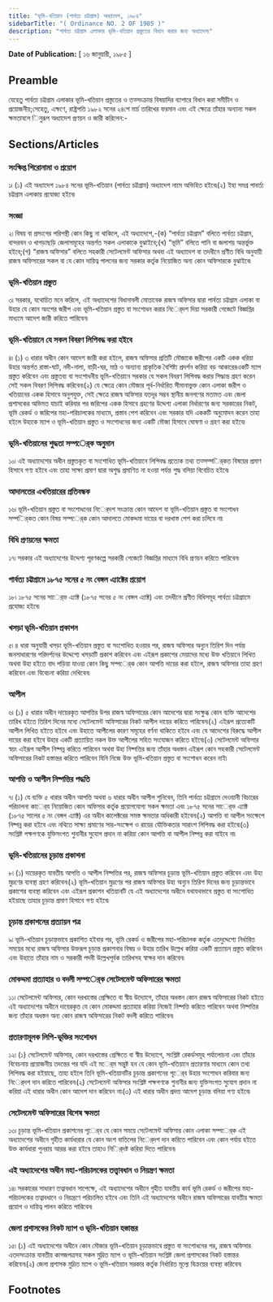 ```yaml
---
title: "ভূমি-খতিয়ান (পার্বত্য চট্টগ্রাম) অধ্যাদেশ, ১৯৮৪"
sidebarTitle: "( Ordinance NO. 2 OF 1985 )"
description: "পার্বত্য চট্টগ্রাম এলাকার ভূমি-খতিয়ান প্রস্তুতের বিধান করার জন্য অধ্যাদেশ৷"
---
```


**Date of Publication:** [ ১৬ জানুয়ারী, ১৯৮৫ ]

## Preamble

যেহেতু পার্বত্য চট্টগ্রাম এলাকার ভূমি-খতিয়ান প্রস্তুতের ও তত্সংক্রান্ত বিষয়াদির ব্যাপারে বিধান করা সমীচীন ও প্রয়োজনীয়;সেহেতু, এক্ষণে, রাষ্ট্রপতি ১৯৮২ সনের ২৪শে মার্চ তারিখের ফরমান এবং এই ক্ষেত্রে তাঁহার অন্যান্য সকল ক্ষমতাবলে িনুরূপ অধ্যাদেশ প্রণয়ন ও জারী করিলেন:-

## Sections/Articles

### সংক্ষিপ্ত শিরোনামা ও প্রয়োগ

১৷ (১) এই অধ্যাদেশ ১৯৮৪ সনের ভূমি-খতিয়ান (পার্বত্য চট্টগ্রাম) অধ্যাদেশ নামে অভিহিত হইবে৷(২) ইহা সমগ্র পাবর্ত্য চট্টগ্রাম এলাকায় প্রযোজ্য হইবে৷

### সংজ্ঞা

২৷ বিষয় বা প্রসংগের পরিপন্থী কোন কিছু না থাকিলে, এই অধ্যাদেশে,-(ক) “পার্বত্য চট্টগ্রাম” বলিতে পার্বত্য চট্টগ্রাম, বান্দরবন ও খাগড়াছড়ি জেলাসমূহের অন্তর্গত সকল এলাকাকে বুঝাইবে;(খ) “ভূমি” বলিতে পানি বা জলাশয় অন্তর্ভুক্ত হইবে;(গ) “রাজস্ব অফিসার” বলিতে সহকারী সেটেলমেন্ট অফিসার অথবা এই অধ্যাদেশ বা তদধীনে প্রণীত বিধি অনুযায়ী রাজস্ব অফিসারের সকল বা যে কোন দায়িত্ব পালনের জন্য সরকার কর্তৃক নিয়োজিত অন্য কোন অফিসারকে বুঝাইবে৷

### ভূমি-খতিয়ান প্রস্তুত

৩৷ সরকার, যথোচিত মনে করিলে, এই অধ্যাদেশের বিধানাবলী মোতাবেক রাজস্ব অফিসার দ্বারা পার্বত্য চট্টগ্রাম এলাকা বা উহার যে কোন অংশের জরীপ এবং ভূমি-খতিয়ান প্রস্তুত বা সংশোধন করার নির্েদশ দিয়া সরকারী গেজেটে বিজ্ঞপ্তির মাধ্যমে আদেশ জারী করিতে পারিবেন৷

### ভূমি-খতিয়ানে যে সকল বিবরণ লিপিবদ্ধ করা হইবে

৪৷ (১) ৩ ধারার অধীন কোন আদেশ জারী করা হইলে, রাজস্ব অফিসার প্রতিটি মৌজাকে জরীপের একটি একক ধরিয়া উহার অন্তর্গত রাস্তা-ঘাট, নদী-নালা, বাড়ী-ঘর, মাঠ ও অন্যান্য প্রাকৃতিক বৈশিষ্ট্য প্রদর্শন করিয়া বড় আকারেরএকটি ম্যাপ প্রস্তুত করিবেন এবং প্রস্তুতব্য বা সংশোধনীয় ভূমি-খতিয়ানে সরকার যে সকল বিবরণ লিপিবদ্ধ করার সিদ্ধান্ত গ্রহণ করেন সেই সকল বিবরণ লিপিবদ্ধ করিবেন৷(২) যে ক্ষেত্রে কোন মৌজার পূর্ব-নির্ধারিত সীমানাভুক্ত কোন এলাকা জরীপ ও খতিয়ানের একক হিসাবে অনুপযুক্ত, সেই ক্ষেত্রে রাজস্ব অফিসার যতদূর সম্ভব স্থানীয় জনগণের মতামত এবং জেলা প্রশাসকের অভিমত যাচাই করিবার পর জরিপের একক হিসাবে গ্রহণের উদ্দেশ্য এলাকা নির্ধারণের জন্য সরকারের নিকট, ভূমি রেকর্ড ও জরিপের মহা-পরিচালকের মাধ্যমে, প্রস্তাব পেশ করিবেন এবং সরকার যদি এককটি অনুমোদন করেন তাহা হইলে উহাকে ম্যাপ ও ভূমি-খতিয়ান প্রস্তুত ও সংশোধনের জন্য একটি মৌজা হিসাবে ঘোষণা ও গ্রহণ করা হইবে৷

### ভূমি-খতিয়ানের শুদ্ধতা সম্পর্েক অনুমান

১০৷ এই অধ্যাদেশের অধীন প্রস্তুতকৃত বা সংশোধিত ভূমি-খতিয়ানে লিপিবদ্ধ প্রত্যেক তথ্য তত্সম্পর্িকত বিষয়ের প্রমাণ হিসাবে গণ্য হইবে এবং তাহা সাক্ষ্য প্রমাণ দ্বারা অশুদ্ধ প্রমাণিত না হওয়া পর্যন্ত শুদ্ধ বলিয়া বিবেচিত হইবে৷

### আদালতের এখতিয়ারের প্রতিবন্ধক

১৬৷ ভূমি-খতিয়ান প্রস্তুত বা সংশোধনের নির্েদশ সংক্রান্ত কোন আদেশ বা ভূমি-খতিয়ান প্রস্তুত বা সংশোধন সম্পর্িকত কোন বিষয় সম্পর্েক কোন আদালতে মোকদ্দমা দায়ের বা দরখাস্ত পেশ করা চলিবে না৷

### বিধি প্রণয়নের ক্ষমতা

১৭৷ সরকার এই অধ্যাদেশের উদ্দেশ্য পূরণকল্পে সরকারী গেজেটে বিজ্ঞপ্তির মাধ্যমে বিধি প্রণয়ন করিতে পারিবেন৷

### পার্বত্য চট্টগ্রামে ১৮৭৫ সনের ৫ নং বেঙ্গল এ্যাক্টের প্রয়োগ

১৮৷ ১৮৭৫ সনের সার্েভ এ্যাক্ট (১৮৭৫ সনের ৫ নং বেঙ্গল এ্যাক্ট) এবং তদধীনে প্রণীত বিধিসমূহ পার্বত্য চট্টগ্রাামে প্রযোজ্য হইবে৷

### খসড়া ভূমি-খতিয়ান প্রকাশন

৫৷ ৪ ধারা অনুযায়ী খসড়া ভূমি-খতিয়ান প্রস্তুত বা সংশোধিত হওয়ার পর, রাজস্ব অফিসার অন্যুন তিরিশ দিন পর্যন্ত জনসাধারণের পরিদর্শনের উদ্দেশ্যে খসড়াটি প্রকাশ করিবেন এবং এইরূপ প্রকাশের মেয়াদের মধ্যে উক্ত খতিয়ানে লিখিত অথবা উহা হইতে বাদ পড়িয়া যাওয়া কোন কিছু সম্পর্েক কোন আপত্তি দায়ের করা হইলে, রাজস্ব অফিসার তাহা গ্রহণ করিবেন এবং বিবেচনা করিয়া দেখিবেন৷

### আপীল

৬৷ (১) ৫ ধারার অধীন দায়েরকৃত আপত্তির উপর রাজস্ব অফিসারের কোন আদেশের দ্বারা সংক্ষুব্ধ কোন ব্যক্তি আদেশের তারিখ হইতে তিরিশ দিনের মধ্যে সেটেলমেন্ট অফিসারের নিকট আপীল দায়ের করিতে পারিবেন৷(২) এইরূপ প্রত্যেকটি আপীল লিখিত হইতে হইবে এবং উহাতে আপীলের কারণ সমূহের বর্ণনা থাকিতে হইবে এবং যে আদেশের বিরুদ্ধে আপীল দায়ের করা হইবে উহার একটি প্রত্যায়িত নকল উক্ত আপীলের সহিত সংযোজন করিতে হইবে৷(৩) সেটেলমেন্ট অফিসার স্বয়ং এইরূপ আপীল নিষ্পন্ন করিতে পারিবেন অথবা উহা নিষ্পত্তির জন্য তাঁহার অধস্তন এইরূপ কোন সহকারী সেটেলমেন্ট অফিসারের নিকট হস্তান্তর করিতে পারিবেন যিনি নিজে উক্ত ভূমি-খতিয়ান প্রস্তুত বা সংশোধন করেন নাই৷

### আপত্তি ও আপীল নিষ্পত্তির পদ্ধতি

৭৷ (১) যে ব্যক্তি ৫ ধারার অধীন আপত্তি অথবা ৬ ধারার অধীন আপীল শুনিবেন, তিনি পার্বত্য চট্টগ্রামে দেওয়ানী বিচারের পরিচালনা কার্েয নিয়োজিত কোন অফিসার কর্তৃক প্রয়োগযোগ্য সকল ক্ষমতা এবং ১৮৭৫ সনের সার্েভ এ্যাক্ট (১৮৭৫ সালের ৫ নং বেঙ্গল এ্যাক্ট) এর অধীন কালেক্টরের সমস্ত ক্ষমতার অধিকারী হইবেন৷(২) আপত্তি বা আপীল সংক্ষেপে নিষ্পন্ন করা হইবে এবং নথিতে সাক্ষ্য প্রমাণের সার-সংক্ষেপ ও রায়ের যৌক্তিকতার সারাংশ লিপিবদ্ধ করা হইবে৷(৩) সংশ্লিষ্ট পক্ষগণকে যুক্তিসংগত শুনানীর সুযোগ প্রদান না করিয়া কোন আপত্তি বা আপীল নিষ্পন্ন করা যাইবে না৷

### ভূমি-খতিয়ানের চূড়ান্ত প্রকাশনা

৮৷ (১) দায়েরকৃত যাবতীয় আপত্তি ও আপীল নিষ্পত্তির পর, রাজস্ব অফিসার চূড়ান্ত ভূমি-খতিয়ান প্রস্তুত করিবেন এবং উহা মুদ্রণের ব্যবস্থা গ্রহণ করিবেন৷(২) ভূমি-খতিয়ান মুদ্রণের পর রাজস্ব অফিসার উহা অন্যুন তিরিশ দিনের জন্য চূড়ান্তভাবে প্রকাশের ব্যবস্থা করিবেন এবং এইরূপ প্রকাশন খতিয়ানটি যে এই অধ্যাদেশের অধীনে যথাযথভাবে প্রস্তুত বা সংশোধিত হইয়াছে তাহার চূড়ান্ত প্রমাণ হিসাবে গণ্য হইবে৷

### চূড়ান্ত প্রকাশনের প্রত্যায়ন পত্র

৯৷ ভূমি-খতিয়ান চূড়ান্তভাবে প্রকাশিত হইবার পর, ভূমি রেকর্ড ও জরীপের মহা-পরিচালক কর্তৃক এতদুদ্দেশ্যে নির্ধারিত সময়ের মধ্যে রাজস্ব অফিসার উক্তরূপ চূড়ান্ত প্রকাশনার বিষয় ও উহার তারিখ উল্লেখ করিয়া একটি প্রত্যায়ন প্রস্তুত করিবেন এবং উহাতে তাঁহার নাম ও সরকারী পদবী উল্লেখপূর্বক তারিখসহ স্বাক্ষর দান করিবেন৷

### মোকদ্দমা প্রত্যাহার ও বদলী সম্পর্েক সেটেলমেন্ট অফিসারের ক্ষমতা

১১৷ সেটেলমেন্ট অফিসার, কোন দরখাস্তের প্রেক্ষিতে বা স্বীয় উদ্যোগে, তাঁহার অধস্তন কোন রাজস্ব অফিসারের নিকট হইতে এই অধ্যাদেশের অধীনে দায়েরকৃত যে কোন মোকদ্দমা প্রত্যাহার করিয়া নিজেই নিষ্পত্তি করিতে পারিবেন অথবা নিষ্পত্তির জন্য তাঁহার অধস্তন অন্য কোন রাজস্ব অফিসারের নিকট বদলী করিতে পারিবেন৷

### প্রতারণামূলক লিপি-ভূক্তির সংশোধন

১২৷ (১) সেটেলমেন্ট অফিসার, কোন দরখাস্তের প্রেক্ষিতে বা স্বীয় উদ্যোগে, সংশ্লিষ্ট রেকর্ডসমূহ পর্যালোচনা এবং তাঁহার বিবেচনায় প্রয়োজনীয় তদন্তের পর যদি এই মর্েম সন্তুষ্ট হন যে কোন ভূমি-খতিয়ানে প্রতারণার মাধ্যমে কোন তথ্য লিপিবদ্ধ করা হইয়াছে, তাহা হইলে তিনি ভূমি-খতিয়ানটির চূড়ান্ত প্রকাশনের পূর্েব উহার সংশোধন করিবার জন্য নির্েদশ দান করিতে পারিবেন৷(২) সেটেলমেন্ট অফিসার সংশ্লিষ্ট পক্ষগণকে শুনানীর জন্য যুক্তিসংগত সুযোগ প্রদান না করিয়া এই ধারার অধীন কোন আদেশ দান করিবেন না৷(৩) এই ধারার অধীন প্রদত্ত আদেশ চূড়ান্ত বলিয়া গণ্য হইবে৷

### সেটেলমেন্ট অফিসারের বিশেষ ক্ষমতা

১৩৷ চূড়ান্ত ভূমি-খতিয়ান প্রকাশনের পূর্েব যে কোন সময়ে সেটেলমেন্ট অফিসার কোন এলাকা সম্পর্েক এই অধ্যাদেশের অধীনে গৃহীত কার্যধারার যে কোন অংশ বাতিলের নির্েদশ দান করিতে পারিবেন এবং কোন পর্যায় হইতে উক্ত কার্যধারা পুনরায় আরম্ভ করা হইবে তাহাও নির্িদষ্ট করিয়া দিতে পারিবেন৷

### এই অধ্যাদেশের অধীন মহা-পরিচালকের তত্ত্বাবধান ও নিয়ন্ত্রণ ক্ষমতা

১৪৷ সরকারের সাধারণ তত্বাবধান সাপেক্ষে, এই অধ্যাদেশের অধীনে গৃহীত যাবতীয় কার্য ভূমি রেকর্ড ও জরীপের মহা-পরিচালকের তত্বাবধানে ও নিয়ন্ত্রণে পরিচালিত হইবে এবং তিনি এই অধ্যাদেশের অধীনে রাজস্ব অফিসারের যাবতীয় ক্ষমতা প্রয়োগ ও দায়িত্ব পালন করিতে পারিবেন৷

### জেলা প্রশাসকের নিকট ম্যাপ ও ভূমি-খতিয়ান হস্তান্তর

১৫৷ (১) এই অধ্যাদেশের অধীনে কোন মৌজার ভূমি-খতিয়ান চূড়ান্তভাবে প্রস্তুত বা সংশোধনের পর, রাজস্ব অফিসার এতদসংক্রান্ত যাবতীয় কাগজপত্রসহ সকল মুদ্রিত ম্যাপ ও ভূমি-খতিয়ান সংশ্লিষ্ট জেলা প্রশাসকের নিকট হস্তান্তর করিবেন৷(২) জেলা প্রশাসক মুদ্রিত ম্যাপ ও ভূমি-খতিয়ান সরকার কর্তৃক নির্ধারিত মূল্যে বিক্রয়ের ব্যবস্থা করিবেন৷

## Footnotes
